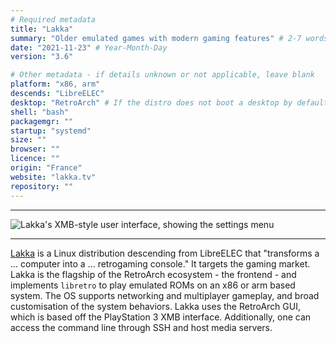 ```yaml
---
# Required metadata
title: "Lakka"
summary: "Older emulated games with modern gaming features" # 2-7 words that sum up the distribution
date: "2021-11-23" # Year-Month-Day
version: "3.6"

# Other metadata - if details unknown or not applicable, leave blank
platform: "x86, arm"
descends: "LibreELEC"
desktop: "RetroArch" # If the distro does not boot a desktop by default, or doesn't ship one, leave 'desktop' blank
shell: "bash"
packagemgr: ""
startup: "systemd"
size: ""
browser: ""
licence: ""
origin: "France"
website: "lakka.tv"
repository: ""
---
```


---

<Image
  src="/images/lakka.png"
  alt="Lakka's XMB-style user interface, showing the settings menu"
  width={250}
  height={400}
/>

---

[Lakka](https://lakka.tv) is a Linux distribution descending from LibreELEC that "transforms a ... computer into a ... retrogaming console." It targets the gaming market. Lakka is the flagship of the RetroArch ecosystem - the frontend - and implements `libretro` to play emulated ROMs on an x86 or arm based system. The OS supports networking and multiplayer gameplay, and broad customisation of the system behaviors. Lakka uses the RetroArch GUI, which is based off the PlayStation 3 XMB interface. Additionally, one can access the command line through SSH and host media servers.
